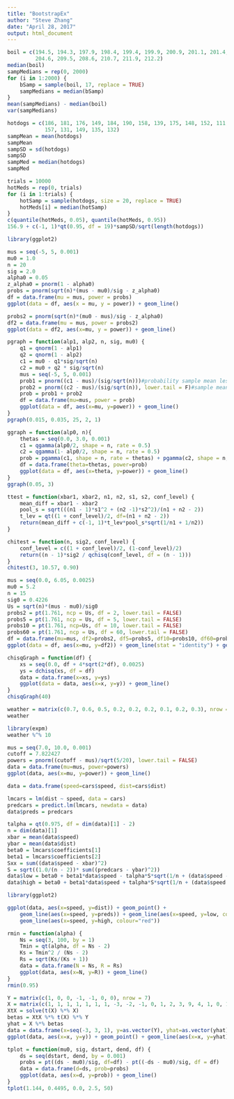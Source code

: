---
title: "BootstrapEx"
author: "Steve Zhang"
date: "April 28, 2017"
output: html_document
---

```{r}
boil = c(194.5, 194.3, 197.9, 198.4, 199.4, 199.9, 200.9, 201.1, 201.4, 201.3, 203.6,
         204.6, 209.5, 208.6, 210.7, 211.9, 212.2)
median(boil)
sampMedians = rep(0, 2000)
for (i in 1:2000) {
    bSamp = sample(boil, 17, replace = TRUE)
    sampMedians = median(bSamp)
}
mean(sampMedians) - median(boil)
var(sampMedians)
```

```{r}
hotdogs = c(186, 181, 176, 149, 184, 190, 158, 139, 175, 148, 152, 111, 141, 153, 190,
            157, 131, 149, 135, 132)
sampMean = mean(hotdogs)
sampMean
sampSD = sd(hotdogs)
sampSD
sampMed = median(hotdogs)
sampMed
```

```{r}
trials = 10000
hotMeds = rep(0, trials)
for (i in 1:trials) {
    hotSamp = sample(hotdogs, size = 20, replace = TRUE)
    hotMeds[i] = median(hotSamp)
}
c(quantile(hotMeds, 0.05), quantile(hotMeds, 0.95))
156.9 + c(-1, 1)*qt(0.95, df = 19)*sampSD/sqrt(length(hotdogs))
```

```{r}
library(ggplot2)
```

```{r}
mus = seq(-5, 5, 0.001)
mu0 = 1.0
n = 20
sig = 2.0
alpha0 = 0.05
z_alpha0 = pnorm(1 - alpha0)
probs = pnorm(sqrt(n)*(mus - mu0)/sig - z_alpha0)
df = data.frame(mu = mus, power = probs)
ggplot(data = df, aes(x = mu, y = power)) + geom_line()
```

```{r}
probs2 = pnorm(sqrt(n)*(mu0 - mus)/sig - z_alpha0)
df2 = data.frame(mu = mus, power = probs2)
ggplot(data = df2, aes(x=mu, y = power)) + geom_line()
```

```{r}
pgraph = function(alp1, alp2, n, sig, mu0) {
    q1 = qnorm(1 - alp1)
    q2 = qnorm(1 - alp2)
    c1 = mu0 - q1*sig/sqrt(n)
    c2 = mu0 + q2 * sig/sqrt(n)
    mus = seq(-5, 5, 0.001)
    prob1 = pnorm((c1 - mus)/(sig/sqrt(n)))#probability sample mean less than c1
    prob2 = pnorm((c2 - mus)/(sig/sqrt(n)), lower.tail = F)#sample mean greater than c2
    prob = prob1 + prob2
    df = data.frame(mu=mus, power = prob)
    ggplot(data = df, aes(x=mu, y=power)) + geom_line()
}
pgraph(0.015, 0.035, 25, 2, 1)
```

```{r}
ggraph = function(alp0, n){
    thetas = seq(0.0, 3.0, 0.001)
    c1 = qgamma(alp0/2, shape = n, rate = 0.5)
    c2 = qgamma(1- alp0/2, shape = n, rate = 0.5)
    prob = pgamma(c1, shape = n, rate = thetas) + pgamma(c2, shape = n, rate=thetas, lower.tail = FALSE)
    df = data.frame(theta=thetas, power=prob)
    ggplot(data = df, aes(x=theta, y=power)) + geom_line()
}
ggraph(0.05, 3)
```

```{r}
ttest = function(xbar1, xbar2, n1, n2, s1, s2, conf_level) {
    mean_diff = xbar1 - xbar2
    pool_s = sqrt(((n1 - 1)*s1^2 + (n2 -1)*s2^2)/(n1 + n2 - 2))
    t_lev = qt((1 + conf_level)/2, df=(n1 + n2 - 2))
    return(mean_diff + c(-1, 1)*t_lev*pool_s*sqrt(1/n1 + 1/n2))
}
```

```{r}
chitest = function(n, sig2, conf_level) {
    conf_level = c((1 + conf_level)/2, (1-conf_level)/2)
    return((n - 1)*sig2 / qchisq(conf_level, df = (n - 1))) 
}
chitest(3, 10.57, 0.90)
```

```{r}
mus = seq(0.0, 6.05, 0.0025)
mu0 = 5.2
n = 15
sig0 = 0.4226
Us = sqrt(n)*(mus - mu0)/sig0
probs2 = pt(1.761, ncp = Us, df = 2, lower.tail = FALSE)
probs5 = pt(1.761, ncp = Us, df = 5, lower.tail = FALSE)
probs10 = pt(1.761, ncp=Us, df = 10, lower.tail = FALSE)
probs60 = pt(1.761, ncp = Us, df = 60, lower.tail = FALSE)
df = data.frame(mu=mus, df2=probs2, df5=probs5, df10=probs10, df60=probs60)
ggplot(data = df, aes(x=mu, y=df2)) + geom_line(stat = "identity") + geom_line(aes(x=mu, y=df5)) + geom_line(aes(x=mu, y=df60))
```
```{r}
chisqGraph = function(df) {
    xs = seq(0.0, df + 4*sqrt(2*df), 0.0025)
    ys = dchisq(xs, df = df)
    data = data.frame(x=xs, y=ys)
    ggplot(data = data, aes(x=x, y=y)) + geom_line()
}
chisqGraph(40)
```

```{r}
weather = matrix(c(0.7, 0.6, 0.5, 0.2, 0.2, 0.2, 0.1, 0.2, 0.3), nrow = 3)
weather
```

```{r}
library(expm)
weather %^% 10
```
```{r}
mus = seq(7.0, 10.0, 0.001)
cutoff = 7.822427
powers = pnorm((cutoff - mus)/sqrt(5/20), lower.tail = FALSE)
data = data.frame(mu=mus, power=powers)
ggplot(data, aes(x=mu, y=power)) + geom_line()
```

```{r}
data = data.frame(speed=cars$speed, dist=cars$dist)
```

```{r}
lmcars = lm(dist ~ speed, data = cars)
predcars = predict.lm(lmcars, newdata = data)
data$preds = predcars
```

```{r}
talpha = qt(0.975, df = dim(data)[1] - 2)
n = dim(data)[1]
xbar = mean(data$speed)
ybar = mean(data$dist)
beta0 = lmcars$coefficients[1]
beta1 = lmcars$coefficients[2]
Sxx = sum((data$speed - xbar)^2)
S = sqrt((1.0/(n - 2))* sum((predcars - ybar)^2))
data$low = beta0 + beta1*data$speed - talpha*S*sqrt(1/n + (data$speed - xbar)^2/Sxx)
data$high = beta0 + beta1*data$speed + talpha*S*sqrt(1/n + (data$speed - xbar)^2/Sxx)
```

```{r}
library(ggplot2)
```


```{r}
ggplot(data, aes(x=speed, y=dist)) + geom_point() +
    geom_line(aes(x=speed, y=preds)) + geom_line(aes(x=speed, y=low, colour="red")) +
    geom_line(aes(x=speed, y=high, colour="red"))
```


```{r}
rmin = function(alpha) {
    Ns = seq(3, 100, by = 1)
    Tmin = qt(alpha, df = Ns - 2)
    Ks = Tmin^2 / (Ns - 2)
    Rs = sqrt(Ks/(Ks + 1))
    data = data.frame(N = Ns, R = Rs)
    ggplot(data, aes(x=N, y=R)) + geom_line()
}
rmin(0.95)
```

```{r}
Y = matrix(c(1, 0, 0, -1, -1, 0, 0), nrow = 7)
X = matrix(c(1, 1, 1, 1, 1, 1, 1, -3, -2, -1, 0, 1, 2, 3, 9, 4, 1, 0, 1, 4, 9), nrow = 7)
XtX = solve(t(X) %*% X)
betas = XtX %*% t(X) %*% Y
yhat = X %*% betas
data = data.frame(x=seq(-3, 3, 1), y=as.vector(Y), yhat=as.vector(yhat))
ggplot(data, aes(x=x, y=y)) + geom_point() + geom_line(aes(x=x, y=yhat))
```

```{r}
tplot = function(mu0, sig, dstart, dend, df) {
    ds = seq(dstart, dend, by = 0.001)
    probs = pt((ds - mu0)/sig, df=df) - pt((-ds - mu0)/sig, df = df)
    data = data.frame(d=ds, prob=probs)
    ggplot(data, aes(x=d, y=prob)) + geom_line()
}
tplot(1.144, 0.4495, 0.0, 2.5, 50)
```

